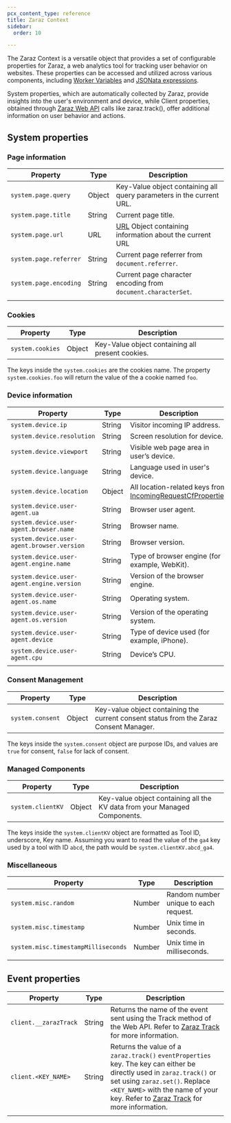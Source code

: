 ```yaml
---
pcx_content_type: reference
title: Zaraz Context
sidebar:
  order: 10

---
```


The Zaraz Context is a versatile object that provides a set of configurable properties for Zaraz, a web analytics tool for tracking user behavior on websites. These properties can be accessed and utilized across various components, including [Worker Variables](/zaraz/variables/worker-variables/) and [JSONata expressions](/zaraz/advanced/using-jsonata/).

System properties, which are automatically collected by Zaraz, provide insights into the user's environment and device, while Client properties, obtained through [Zaraz Web API](/zaraz/web-api/) calls like zaraz.track(), offer additional information on user behavior and actions.

## System properties

### Page information



| Property               | Type   | Description                                                                                                     |
| ---------------------- | ------ | --------------------------------------------------------------------------------------------------------------- |
| `system.page.query`    | Object | Key-Value object containing all query parameters in the current URL.                                            |
| `system.page.title`    | String | Current page title.                                                                                             |
| `system.page.url`      | URL    | [URL](https://developer.mozilla.org/en-US/docs/Web/API/URL) Object containing information about the current URL |
| `system.page.referrer` | String | Current page referrer from `document.referrer`.                                                                 |
| `system.page.encoding` | String | Current page character encoding from `document.characterSet`.                                                   |
|                        |        |                                                                                                                 |

### Cookies

| Property         | Type   | Description                                      |
| ---------------- | ------ | ------------------------------------------------ |
| `system.cookies` | Object | Key-Value object containing all present cookies. |

The keys inside the `system.cookies` are the cookies name. The property `system.cookies.foo` will return the value of the a cookie named `foo`.

### Device information



| Property                                   | Type   | Description                                                                                                              |
| ------------------------------------------ | ------ | ------------------------------------------------------------------------------------------------------------------------ |
| `system.device.ip`                         | String | Visitor incoming IP address.                                                                                             |
| `system.device.resolution`                 | String | Screen resolution for device.                                                                                            |
| `system.device.viewport`                   | String | Visible web page area in user’s device.                                                                                  |
| `system.device.language`                   | String | Language used in user's device.                                                                                          |
| `system.device.location`                   | Object | All location-related keys from [IncomingRequestCfProperties](/workers/runtime-apis/request/#incomingrequestcfproperties) |
| `system.device.user-agent.ua`              | String | Browser user agent.                                                                                                      |
| `system.device.user-agent.browser.name`    | String | Browser name.                                                                                                            |
| `system.device.user-agent.browser.version` | String | Browser version.                                                                                                         |
| `system.device.user-agent.engine.name`     | String | Type of browser engine (for example, WebKit).                                                                            |
| `system.device.user-agent.engine.version`  | String | Version of the browser engine.                                                                                           |
| `system.device.user-agent.os.name`         | String | Operating system.                                                                                                        |
| `system.device.user-agent.os.version`      | String | Version of the operating system.                                                                                         |
| `system.device.user-agent.device`          | String | Type of device used (for example, iPhone).                                                                               |
| `system.device.user-agent.cpu`             | String | Device’s CPU.                                                                                                            |
|                                            |        |                                                                                                                          |

### Consent Management

| Property         | Type   | Description                                                                            |
| ---------------- | ------ | -------------------------------------------------------------------------------------- |
| `system.consent` | Object | Key-value object containing the current consent status from the Zaraz Consent Manager. |

The keys inside the `system.consent` object are purpose IDs, and values are `true` for consent, `false` for lack of consent.

### Managed Components

| Property          | Type   | Description                                                               |
| ----------------- | ------ | ------------------------------------------------------------------------- |
| `system.clientKV` | Object | Key-value object containing all the KV data from your Managed Components. |

The keys inside the `system.clientKV` object are formatted as Tool ID, underscore, Key name. Assuming you want to read the value of the `ga4` key used by a tool with ID `abcd`, the path would be `system.clientKV.abcd_ga4`.

### Miscellaneous



| Property                            | Type   | Description                           |
| ----------------------------------- | ------ | ------------------------------------- |
| `system.misc.random`                | Number | Random number unique to each request. |
| `system.misc.timestamp`             | Number | Unix time in seconds.                 |
| `system.misc.timestampMilliseconds` | Number | Unix time in milliseconds.            |
|                                     |        |                                       |

## Event properties



| Property              | Type   | Description                                                                                                                                                                                                                                                          |
| --------------------- | ------ | -------------------------------------------------------------------------------------------------------------------------------------------------------------------------------------------------------------------------------------------------------------------- |
| `client.__zarazTrack` | String | Returns the name of the event sent using the Track method of the Web API. Refer to [Zaraz Track](/zaraz/web-api/track/) for more information.                                                                                                                        |
| `client.<KEY_NAME>`   | String | Returns the value of a `zaraz.track()` `eventProperties` key. The key can either be directly used in `zaraz.track()` or set using `zaraz.set()`. Replace `<KEY_NAME>` with the name of your key. Refer to [Zaraz Track](/zaraz/web-api/track/) for more information. |
|                       |        |                                                                                                                                                                                                                                                                      |
